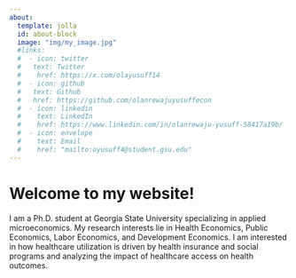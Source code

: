 ```yaml
---
about:
  template: jolla
  id: about-block
  image: "img/my_image.jpg"
  #links:
  #  - icon: twitter
  #   text: Twitter
  #    href: https://x.com/olayusuff14
  #  - icon: github
  #   text: Github
  #   href: https://github.com/olanrewajuyusuffecon
  #  - icon: linkedin
  #    text: LinkedIn
  #    href: https://www.linkedin.com/in/olanrewaju-yusuff-58417a19b/
  #  - icon: envelope
  #    text: Email
  #    href: "mailto:oyusuff4@student.gsu.edu"  
---
```


::: {#about-block}
:::

# Welcome to my website!

I am a Ph.D. student at Georgia State University specializing in applied microeconomics. My research interests lie in Health Economics, Public Economics, Labor Economics, and Development Economics. I am interested in how healthcare utilization is driven by health insurance and social programs and analyzing the impact of healthcare access on health outcomes. 



